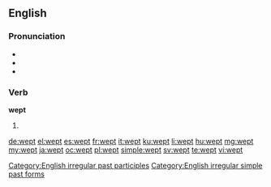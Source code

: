 ==English==

===Pronunciation===
* {{audio|en-us-wept.ogg|Audio (US)}}
* {{IPA|/ˈwɛpt/}}
* {{rhymes|ɛpt}}

===Verb===
'''wept'''

# {{past of|weep}}

[[Category:English irregular past participles]]
[[Category:English irregular simple past forms]]

[[de:wept]]
[[el:wept]]
[[es:wept]]
[[fr:wept]]
[[it:wept]]
[[ku:wept]]
[[li:wept]]
[[hu:wept]]
[[mg:wept]]
[[my:wept]]
[[ja:wept]]
[[oc:wept]]
[[pl:wept]]
[[simple:wept]]
[[sv:wept]]
[[te:wept]]
[[vi:wept]]